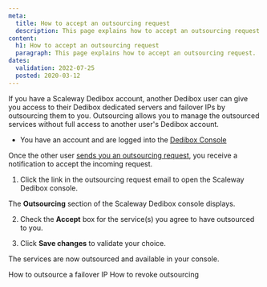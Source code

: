```yaml
---
meta:
  title: How to accept an outsourcing request
  description: This page explains how to accept an outsourcing request.
content:
  h1: How to accept an outsourcing request
  paragraph: This page explains how to accept an outsourcing request.
dates:
  validation: 2022-07-25
  posted: 2020-03-12
---
```


If you have a Scaleway Dedibox account, another Dedibox user can give you access to their Dedibox dedicated servers and failover IPs by outsourcing them to you. Outsourcing allows you to manage the outsourced services without full access to another user's Dedibox account.

<Message type="requirement">

  - You have an account and are logged into the [Dedibox Console](https://console.online.net) 

</Message>

Once the other user [sends you an outsourcing request](/dedibox-console/my-account/how-to/outsource-dedibox), you receive a notification to accept the incoming request.

1. Click the link in the outsourcing request email to open the Scaleway Dedibox console.

  <Lightbox
    src="scaleway-dedibox-console-outsourcing-request.webp"
    width="600"
    alt=""
  />

  The **Outsourcing** section of the Scaleway Dedibox console displays.

2. Check the **Accept** box for the service(s) you agree to have outsourced to you.

  <Lightbox
    src="scaleway-dedibox-console-outsourcing-accept.webp"
    width="600"
    alt=""
  />

3. Click **Save changes** to validate your choice.

The services are now outsourced and available in your console.

<Navigation title="See Also">
  <PreviousButton to="/dedibox-console/my-account/how-to/outsource-ip-failover/">How to outsource a failover IP</PreviousButton>
  <NextButton to="/dedibox-console/my-account/how-to/revoke-outsourcing/">How to revoke outsourcing</NextButton>
</Navigation>